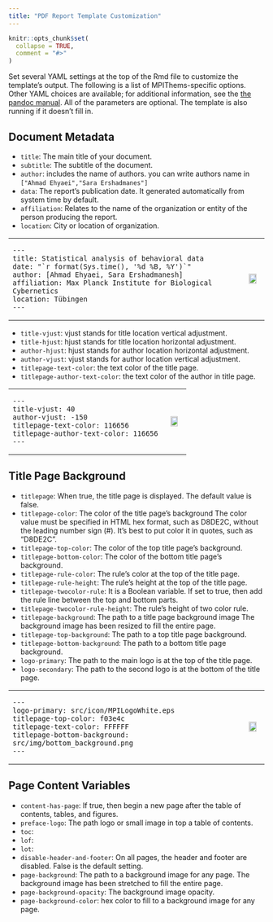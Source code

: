 ```yaml
---
title: "PDF Report Template Customization"
---
```


```r
knitr::opts_chunk$set(
  collapse = TRUE,
  comment = "#>"
)
```

Set several YAML settings at the top of the Rmd file to customize the template's output. The following is a list of MPIThems-specific options. 
Other YAML choices are available; for additional information, see the [the pandoc manual](https://pandoc.org/MANUAL.html#variables-for-latex).
All of the parameters are optional. The template is also running if it doesn't fill in.

## Document Metadata

- `title`: The main title of your document.
- `subtitle`: The subtitle of the document. 
- `author`: includes the name of authors. you can write authors name in
`["Ahmad Ehyaei","Sara Ershadmanes"]`
- `data`: The report's publication date. It generated automatically from system time by default.
- `affiliation`: Relates to the name of the organization or entity of the person producing the report.
- `location`: City or location of organization.

<table width="100%" border="0">
  <tr>
  <td>
```
---
title: Statistical analysis of behavioral data
date: "`r format(Sys.time(), '%d %B, %Y')`"
author: [Ahmad Ehyaei, Sara Ershadmanesh]
affiliation: Max Planck Institute for Biological Cybernetics 
location: Tübingen
---
```
  </td>
    <td><img style="display:block;" width="80%" src="../../man/figures/basic_pdf_report.png" align="left" /></td>
  </tr>
</table>


- `title-vjust`: vjust stands for title location vertical adjustment.
- `title-hjust`: hjust stands for title location horizontal adjustment.
- `author-hjust`: hjust stands for author location horizontal adjustment.
- `author-vjust`: vjust stands for author location vertical adjustment.
- `titlepage-text-color`: the text color of the title page.
- `titlepage-author-text-color`: the text color of the author in title page.


<table width="100%" border="0">
  <tr>
  <td>
```
---
title-vjust: 40
author-vjust: -150
titlepage-text-color: 116656
titlepage-author-text-color: 116656 
---
```
  </td>
    <td><img style="display:block;" width="80%" src="../../man/figures/titlepage_background_pdf_report.png" align="left" /></td>
  </tr>
</table>



## Title Page Background

- `titlepage`: When true, the title page is displayed. The default value is false.
- `titlepage-color`: The color of the title page's background The color value must be specified in HTML hex format, such as D8DE2C, without the leading number sign (#). It's best to put color it in quotes, such as "D8DE2C".
- `titlepage-top-color`: The color of the top title page's background.
- `titlepage-bottom-color`: The color of the bottom title page's background.
- `titlepage-rule-color`: The rule's color at the top of the title page.
- `titlepage-rule-height`: The rule's height at the top of the title page.
- `titlepage-twocolor-rule`: It is a Boolean variable. If set to true, then add the rule line between the top and bottom parts.
- `titlepage-twocolor-rule-height`: The rule's height of two color rule.
- `titlepage-background`: The path to a title page background image The background image has been resized to fill the entire page.
- `titlepage-top-background`: The path to a top title page background.
- `titlepage-bottom-background`: The path to a bottom title page background.
- `logo-primary`: The path to the main logo is at the top of the title page.
- `logo-secondary`: The path to the second logo is at the bottom of the title page.


<table width="100%" border="0">
  <tr>
  <td>
```
---
logo-primary: src/icon/MPILogoWhite.eps
titlepage-top-color: f03e4c
titlepage-text-color: FFFFFF
titlepage-bottom-background: src/img/bottom_background.png
---
```
  </td>
    <td><img style="display:block;" width="80%" src="../../man/figures/titlepage_bottom_background_pdf_report.png" align="left" /></td>
  </tr>
</table>


## Page Content Variables

- `content-has-page`:  If true, then begin a new page after the table of contents, tables, and figures.
- `preface-logo`: The path logo or small image in top a table of contents.
- `toc`:
- `lof`:
- `lot`:
- `disable-header-and-footer`: On all pages, the header and footer are disabled. False is the default setting.
- `page-background`: The path to a background image for any page. The background image has been stretched to fill the entire page.
- `page-background-opacity`: The background image opacity.
- `page-background-color`: hex color to fill to a background image for any page.

